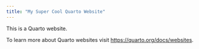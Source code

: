 ```yaml
---
title: "My Super Cool Quarto Website"
---
```


This is a Quarto website.

To learn more about Quarto websites visit <https://quarto.org/docs/websites>.
